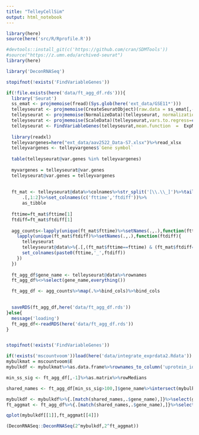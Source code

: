```yaml
---
title: "TelleyCellSim"
output: html_notebook
---
```


```r
library(here)
source(here('src/R/Rprofile.R'))

#devtools::install_git(c('https://github.com/cran/SDMTools'))
#source("https://z.umn.edu/archived-seurat")
library(here)

library('DeconRNASeq')

stopifnot(!exists('FindVariableGenes'))

if(!file.exists(here('data/ft_agg_df.rds'))){
  library('Seurat')
  ss_emat <- projmemoise(fread)(Sys.glob(here('ext_data/GSE11*')))
  telleyseurat <- projmemoise(CreateSeuratObject)(raw.data = ss_emat[,-1]%>%as.matrix%>%set_rownames(ss_emat[[1]]))
  telleyseurat <- projmemoise(NormalizeData)(telleyseurat, normalization.method = 'LogNormalize',scale.factor=100000)
  telleyseurat <- projmemoise(ScaleData)(telleyseurat,vars.to.regress=c('nGene','nUMI'))
  telleyseurat <- FindVariableGenes(telleyseurat,mean.function  =  ExpMean,  dispersion.function  =  LogVMR,  x.low.cutoff  =  0.1, x.high.cutoff  =  8,  y.cutoff  =  0.7)
  
  library(readxl)
  telleyvargenes=here("ext_data/aav2522_Data-S7.xlsx")%>%read_xlsx
  telleyvargenes <- telleyvargenes$`Gene symbol`
  
  table(telleyseurat@var.genes %in% telleyvargenes)
  
  myvargenes = telleyseurat@var.genes
  telleyseurat@var.genes = telleyvargenes
  
    
  ft_mat <- telleyseurat@data%>%colnames%>%str_split('[\\.\\_]')%>%tail(-1)%>%simplify2array%>%t%>%
      .[,1:2]%>%set_colnames(c('fttime','ftdiff'))%>%
      as_tibble
  
  fttime=ft_mat$fttime[1]
  ftdiff=ft_mat$ftdiff[1]
  
  agg_counts<-lapply(unique(ft_mat$fttime)%>%setNames(.,.),function(fttime){
    lapply(unique(ft_mat$ftdiff)%>%setNames(.,.),function(ftdiff){
      telleyseurat
      telleyseurat@data%>%{.[,(ft_mat$fttime==fttime) & (ft_mat$ftdiff==ftdiff)]}%>%rowSums%>%as.data.frame%>%
      set_colnames(paste0(fttime,'_',ftdiff))
    })
  })
  
  ft_agg_df$gene_name <- telleyseurat@data%>%rownames
  ft_agg_df%<>%select(gene_name,everything())

  ft_agg_df <- agg_counts%>%map(.%>%bind_cols)%>%bind_cols
  

  saveRDS(ft_agg_df,here('data/ft_agg_df.rds'))
}else{
  message('loading')
  ft_agg_df<-readRDS(here('data/ft_agg_df.rds'))
}


stopifnot(!exists('FindVariableGenes'))

if(!exists('mscountvoom'))load(here('data/integrate_exprdata2.Rdata'))
mybulkmat = mscountvoom$E
mybulkdf <- mybulkmat%>%as.data.frame%>%rownames_to_column('uprotein_id')%>%left_join(metainfo%>%select(uprotein_id,gene_name))

min_ss_sig <- ft_agg_df[,-1]%>%as.matrix%>%rowMedians

shared_names <- ft_agg_df[min_ss_sig>100,]$gene_name%>%intersect(mybulkdf$gene_name)

mybulkdf <- mybulkdf%>%{.[match(shared_names,.$gene_name),]}%>%select(gene_name,matches('total'),matches('ribo'))%>%{set_rownames(as.data.frame(.[,-1]),.$gene_name)}
ft_aggmat <- ft_agg_df%>%{.[match(shared_names,.$gene_name),]}%>%select(gene_name,everything())%>%{set_rownames(as.data.frame(.[,-1]),.$gene_name)}

qplot(mybulkdf[[1]],ft_aggmat[[4]])

(DeconRNASeq::DeconRNASeq(2^mybulkdf,2^ft_aggmat))

```